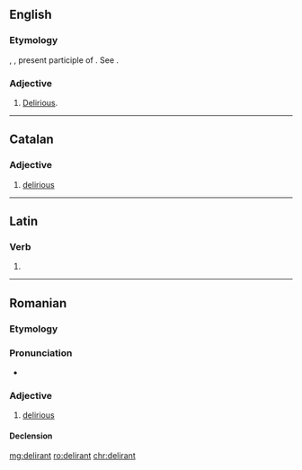 {{also|délirant}}
==English==

===Etymology===
{{etyl|la|en}} {{lena}} {{term|dēlīrāns|lang=la}}, {{term|dēlīrantis|lang=la}}, present participle of {{term|dēlīrō|lang=la}}. See {{term|delirium|lang=en}}.

===Adjective===
{{en-adj}}

# {{context|obsolete|lang=en}} [[delirious|Delirious]].
#: {{rfquotek|Owen}}

{{Webster 1913}}

----

==Catalan==

===Adjective===
{{ca-adj|mf}}

# [[delirious]]

----

==Latin==

===Verb===
{{la-verb-form|dēlīrant}}

# {{inflection of|dēlīrō||3|p|pres|actv|indc|lang=la}}

----

==Romanian==

===Etymology===
{{etyl|fr|ro}} {{term|délirant|lang=fr}}

===Pronunciation===
* {{IPA|[deliˈrant]|lang=ro}}

===Adjective===
{{ro-adj|4}}

# [[delirious]]

====Declension====
{{ro-adj-4|mpl=deliranți}}

[[mg:delirant]]
[[ro:delirant]]
[[chr:delirant]]